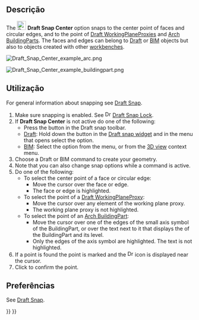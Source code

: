 <languages/>

<div class="mw-translate-fuzzy">
{{Docnav
|[[Draft_Snap_Midpoint/pt-br|Ponto médio]]
|[[Draft_Snap_Angle/pt-br|Ângulo]]
|[[Draft_Workbench/pt-br|Draft]]
|IconL=Draft_Snap_Midpoint.svg
|IconR=Draft_Snap_Angle.svg
|IconC=Workbench_Draft.svg
}}
</div>

{{GuiCommand
|Name=Draft Snap Center
|MenuLocation=Snapping → Snap center
|Workbenches=[[Draft_Workbench|Draft]], [[BIM_Workbench|BIM]]
|SeeAlso=[[Draft_Snap|Draft Snap]], [[Draft_Snap_Lock|Draft Snap Lock]]
}}

<span id="Description"></span>
== Descrição ==

The [[Image:Draft_Snap_Center.svg|24px]] '''Draft Snap Center''' option snaps to the center point of faces and circular edges, and to the {{PropertyData|Placement}} point of [[Draft_WorkingPlaneProxy|Draft WorkingPlaneProxies]] and [[Arch_BuildingPart|Arch BuildingParts]]. The faces and edges can belong to [[Draft_Workbench|Draft]] or [[BIM_Workbench|BIM]] objects but also to objects created with other [[Workbenches|workbenches]].

[[Image:Draft_Snap_Center_example_arc.png]]
{{Caption|Snapping the second point of a line to the center of a circular edge}}

[[Image:Draft_Snap_Center_example_buildingpart.png]]
{{Caption|Snapping the second point of a line to the Placement point of an Arch BuildingPart}}

<span id="Usage"></span>
== Utilização ==

For general information about snapping see [[Draft_Snap|Draft Snap]].

# Make sure snapping is enabled. See [[Image:Draft_Snap_Lock.svg|16px]] [[Draft_Snap_Lock|Draft Snap Lock]].
# If '''Draft Snap Center''' is not active do one of the following:
#* Press the {{Button|[[Image:Draft_Snap_Center.svg|16px]] [[Draft_Snap_Center|Snap center]]}} button in the Draft snap toolbar.
#* [[Draft_Workbench|Draft]]: Hold down the {{Button|[[Image:Draft_Snap_Lock.svg|x16px]][[Image:Toolbar_flyout_arrow.svg|x16px]]}} button in the [[Draft_snap_widget|Draft snap widget]] and in the menu that opens select the {{MenuCommand|[[Image:Draft_Snap_Center.svg|16px]] Snap center}} option.
#* [[BIM_Workbench|BIM]]: Select the {{MenuCommand|Snapping → [[Image:Draft_Snap_Center.svg|16px]] Snap center}} option from the menu, or from the [[3D_view|3D view]] context menu.
# Choose a Draft or BIM command to create your geometry.
# Note that you can also change snap options while a command is active.
# Do one of the following:
#* To select the center point of a face or circular edge:
#** Move the cursor over the face or edge.
#** The face or edge is highlighted.
#* To select the {{PropertyData|Placement}} point of a [[Draft_WorkingPlaneProxy|Draft WorkingPlaneProxy]]:
#** Move the cursor over any element of the working plane proxy.
#** The working plane proxy is not highlighted.
#* To select the {{PropertyData|Placement}} point of an [[Arch_BuildingPart|Arch BuildingPart]]:
#** Move the cursor over one of the edges of the small axis symbol of the BuildingPart, or over the text next to it that displays the {{PropertyData|Label}} of the BuildingPart and its level.
#** Only the edges of the axis symbol are highlighted. The text is not highlighted.
# If a point is found the point is marked and the [[Image:Draft_Snap_Center.svg|16px]] icon is displayed near the cursor.
# Click to confirm the point.

<span id="Preferences"></span>
== Preferências ==

See [[Draft_Snap#Preferences|Draft Snap]].


<div class="mw-translate-fuzzy">
{{Docnav
|[[Draft_Snap_Midpoint/pt-br|Ponto médio]]
|[[Draft_Snap_Angle/pt-br|Ângulo]]
|[[Draft_Workbench/pt-br|Draft]]
|IconL=Draft_Snap_Midpoint.svg
|IconR=Draft_Snap_Angle.svg
|IconC=Workbench_Draft.svg
}}
</div>

{{Draft Tools navi{{#translation:}}}}
{{Userdocnavi{{#translation:}}}}